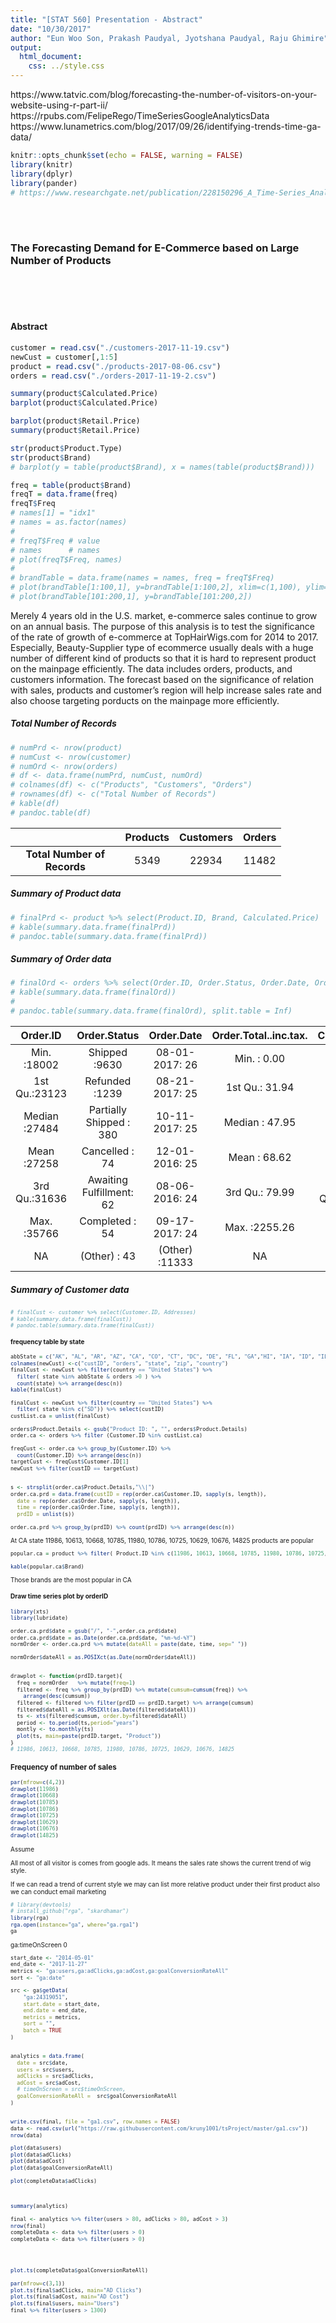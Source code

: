 ```yaml
---
title: "[STAT 560] Presentation - Abstract"
date: "10/30/2017"
author: "Eun Woo Son, Prakash Paudyal, Jyotshana Paudyal, Raju Ghimire"
output: 
  html_document:
    css: ../style.css
---
```


https://www.tatvic.com/blog/forecasting-the-number-of-visitors-on-your-website-using-r-part-ii/
https://rpubs.com/FelipeRego/TimeSeriesGoogleAnalyticsData
https://www.lunametrics.com/blog/2017/09/26/identifying-trends-time-ga-data/

```r
knitr::opts_chunk$set(echo = FALSE, warning = FALSE)
library(knitr)
library(dplyr)
library(pander)
# https://www.researchgate.net/publication/228150296_A_Time-Series_Analysis_of_US_E-Commerce_Sales
```

<br/>
<br/>

### The Forecasting Demand for E-Commerce based on Large Number of Products

<br/>
<br/>
<br/>

#### Abstract 

```r
customer = read.csv("./customers-2017-11-19.csv")
newCust = customer[,1:5]
product = read.csv("./products-2017-08-06.csv")
orders = read.csv("./orders-2017-11-19-2.csv")

summary(product$Calculated.Price)
barplot(product$Calculated.Price)

barplot(product$Retail.Price)
summary(product$Retail.Price)

str(product$Product.Type)
str(product$Brand)
# barplot(y = table(product$Brand), x = names(table(product$Brand)))

freq = table(product$Brand)
freqT = data.frame(freq)
freqT$Freq
# names[1] = "idx1"
# names = as.factor(names)
# 
# freqT$Freq # value
# names      # names
# plot(freqT$Freq, names)
# 
# brandTable = data.frame(names = names, freq = freqT$Freq)
# plot(brandTable[1:100,1], y=brandTable[1:100,2], xlim=c(1,100), ylim=c(1, 300))
# plot(brandTable[101:200,1], y=brandTable[101:200,2])

```

Merely 4 years old in the U.S. market, e-commerce sales continue to grow on an annual basis. The purpose of this analysis is to test the significance of the rate of growth of e-commerce at TopHairWigs.com for 2014 to 2017. Especially, Beauty-Supplier type of ecommerce usually deals with a huge number of different kind of products so that it is hard to represent product on the mainpage efficiently. The data includes orders, products, and customers information. The forecast based on the significance of relation with sales, products and customer's region will help increase sales rate and also choose targeting porducts on the mainpage more efficiently.

##### Total Number of Records

```r
# numPrd <- nrow(product)
# numCust <- nrow(customer)
# numOrd <- nrow(orders)
# df <- data.frame(numPrd, numCust, numOrd)
# colnames(df) <- c("Products", "Customers", "Orders")
# rownames(df) <- c("Total Number of Records")
# kable(df)
# pandoc.table(df)
```

<section style="font-size: 10px">

-------------------------------------------------------------
           &nbsp;              Products   Customers   Orders 
----------------------------- ---------- ----------- --------
 **Total Number of Records**     5349       22934     11482  
-------------------------------------------------------------

</section>

##### Summary of Product data
```r

# finalPrd <- product %>% select(Product.ID, Brand, Calculated.Price)
# kable(summary.data.frame(finalPrd))
# pandoc.table(summary.data.frame(finalPrd))
```


##### Summary of Order data
```r
# finalOrd <- orders %>% select(Order.ID, Order.Status, Order.Date, Order.Total..inc.tax., Customer.ID)
# kable(summary.data.frame(finalOrd))
# 
# pandoc.table(summary.data.frame(finalOrd), split.table = Inf)
```

----------------------------------------------------------------------------------------------------
   Order.ID            Order.Status           Order.Date     Order.Total..inc.tax.    Customer.ID   
--------------- -------------------------- ---------------- ----------------------- ----------------
 Min.  :18002         Shipped :9630         08-01-2017: 26       Min.  : 0.00          Min.  : 0    

 1st Qu.:23123        Refunded :1239        08-21-2017: 25      1st Qu.: 31.94       1st Qu.: 96796 

 Median :27484   Partially Shipped : 380    10-11-2017: 25      Median : 47.95       Median : 99362 

  Mean :27258         Cancelled : 74        12-01-2016: 25       Mean : 68.62         Mean : 98868  

 3rd Qu.:31636   Awaiting Fulfillment: 62   08-06-2016: 24      3rd Qu.: 79.99       3rd Qu.:102337 

 Max.  :35766         Completed : 54        09-17-2017: 24      Max.  :2255.26       Max.  :105288  

      NA               (Other) : 43         (Other) :11333            NA                   NA       
----------------------------------------------------------------------------------------------------


</section>

##### Summary of Customer data

<section style="font-size: 10px">

```r
# finalCust <- customer %>% select(Customer.ID, Addresses)
# kable(summary.data.frame(finalCust))
# pandoc.table(summary.data.frame(finalCust))
```


#### frequency table by state
```r
abbState = c("AK", "AL", "AR", "AZ", "CA", "CO", "CT", "DC", "DE", "FL", "GA","HI", "IA", "ID", "IL", "IN", "KS", "KY", "LA","MA","MD", "ME","MI", "MN", "MO", "MS",  "MT", "NC", "ND", "NE", "NH", "NJ", "NM","NV", "NY", "OH", "OK", "OR", "PA", "PR", "RI", "SC", "SD", "TN","TX", "UT", "VA", "VT", "WA", "WI", "WV", "WY")
colnames(newCust) <-c("custID", "orders", "state", "zip", "country")
finalCust <- newCust %>% filter(country == "United States") %>% 
  filter( state %in% abbState & orders >0 ) %>%
  count(state) %>% arrange(desc(n))
kable(finalCust)
```

```r
finalCust <- newCust %>% filter(country == "United States") %>% 
  filter( state %in% c("SD")) %>% select(custID)
custList.ca = unlist(finalCust)
```


```r
orders$Product.Details <- gsub("Product ID: ", "", orders$Product.Details)
order.ca <- orders %>% filter (Customer.ID %in% custList.ca)

freqCust <- order.ca %>% group_by(Customer.ID) %>% 
  count(Customer.ID) %>% arrange(desc(n))
targetCust <- freqCust$Customer.ID[1]
newCust %>% filter(custID == targetCust)


s <- strsplit(order.ca$Product.Details,"\\|")
order.ca.prd = data.frame(custID = rep(order.ca$Customer.ID, sapply(s, length)), 
  date = rep(order.ca$Order.Date, sapply(s, length)), 
  time = rep(order.ca$Order.Time, sapply(s, length)), 
  prdID = unlist(s))

order.ca.prd %>% group_by(prdID) %>% count(prdID) %>% arrange(desc(n))
```

At CA state 11986, 10613, 10668, 10785, 11980, 10786, 10725, 10629, 10676, 14825 products are popular 

```r

popular.ca = product %>% filter( Product.ID %in% c(11986, 10613, 10668, 10785, 11980, 10786, 10725, 10629, 10676, 14825))

kable(popular.ca$Brand)
```

Those brands are the most popular in CA

#### Draw time series plot by orderID


```r
library(xts)
library(lubridate)

order.ca.prd$date = gsub("/", "-",order.ca.prd$date)
order.ca.prd$date = as.Date(order.ca.prd$date, "%m-%d-%Y")
normOrder <- order.ca.prd %>% mutate(dateAll = paste(date, time, sep=" "))

normOrder$dateAll = as.POSIXct(as.Date(normOrder$dateAll))


drawplot <- function(prdID.target){
  freq = normOrder   %>% mutate(freq=1)
  filtered <- freq %>% group_by(prdID) %>% mutate(cumsum=cumsum(freq)) %>%  
    arrange(desc(cumsum))
  filtered <- filtered %>% filter(prdID == prdID.target) %>% arrange(cumsum)
  filtered$dateAll = as.POSIXlt(as.Date(filtered$dateAll))
  ts <- xts(filtered$cumsum, order.by=filtered$dateAll)
  period <- to.period(ts,period="years")
  montly <- to.monthly(ts)
  plot(ts, main=paste(prdID.target, "Product"))
}
# 11986, 10613, 10668, 10785, 11980, 10786, 10725, 10629, 10676, 14825
```

### Frequency of number of sales

```r
par(mfrow=c(4,2))
drawplot(11986)
drawplot(10668)
drawplot(10785)
drawplot(10786) 
drawplot(10725) 
drawplot(10629)
drawplot(10676)
drawplot(14825)
```

Assume 

All most of all visitor is comes from google ads. It means the sales rate shows the current trend of wig style. 

If we can read a trend of current style we may can list more relative product under their first product also we can conduct email marketing 




```r
# library(devtools)
# install_github("rga", "skardhamar")
library(rga)
rga.open(instance="ga", where="ga.rga1")
ga
```

ga:timeOnScreen 0 

```r
start_date <- "2014-05-01"
end_date <- "2017-11-27"
metrics <- "ga:users,ga:adClicks,ga:adCost,ga:goalConversionRateAll"
sort <- "ga:date"
```


```r
src <- ga$getData(
    "ga:24319051",
    start.date = start_date,
    end.date = end_date,
    metrics = metrics,
    sort = "",
    batch = TRUE
)


analytics = data.frame(
  date = src$date,
  users = src$users,
  adClicks = src$adClicks,
  adCost = src$adCost,
  # timeOnScreen = src$timeOnScreen,
  goalConversionRateAll =  src$goalConversionRateAll
)


write.csv(final, file = "ga1.csv", row.names = FALSE)
data <- read.csv(url("https://raw.githubusercontent.com/kruny1001/tsProject/master/ga1.csv"))
nrow(data)

plot(data$users)
plot(data$adClicks)
plot(data$adCost)
plot(data$goalConversionRateAll)

plot(completeData$adClicks)



summary(analytics)

final <- analytics %>% filter(users > 80, adClicks > 80, adCost > 3)
nrow(final)
completeData <- data %>% filter(users > 0)
completeData <- data %>% filter(users > 0)




plot.ts(completeData$goalConversionRateAll)
```


```r
par(mfrow=c(3,1)) 
plot.ts(final$adClicks, main="AD Clicks")
plot.ts(final$adCost, main="AD Cost")
plot.ts(final$users, main="Users")
final %>% filter(users > 1300)
```



